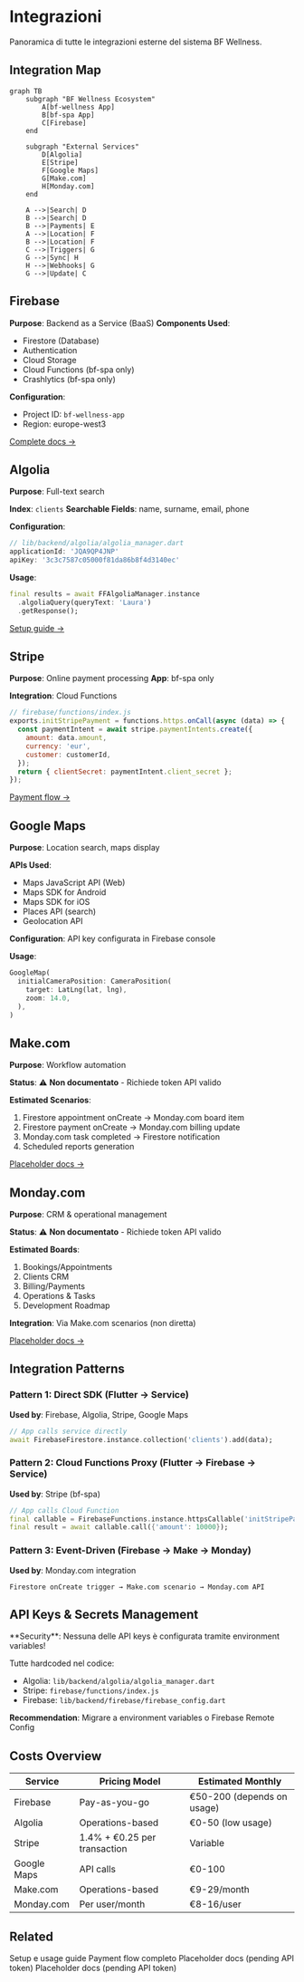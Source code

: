 # Integrazioni

Panoramica di tutte le integrazioni esterne del sistema BF Wellness.

## Integration Map

```mermaid
graph TB
    subgraph "BF Wellness Ecosystem"
        A[bf-wellness App]
        B[bf-spa App]
        C[Firebase]
    end

    subgraph "External Services"
        D[Algolia]
        E[Stripe]
        F[Google Maps]
        G[Make.com]
        H[Monday.com]
    end

    A -->|Search| D
    B -->|Search| D
    B -->|Payments| E
    A -->|Location| F
    B -->|Location| F
    C -->|Triggers| G
    G -->|Sync| H
    H -->|Webhooks| G
    G -->|Update| C
```

## Firebase

**Purpose**: Backend as a Service (BaaS)
**Components Used**:
- Firestore (Database)
- Authentication
- Cloud Storage
- Cloud Functions (bf-spa only)
- Crashlytics (bf-spa only)

**Configuration**:
- Project ID: `bf-wellness-app`
- Region: europe-west3

[Complete docs →](/api-reference/firestore-collections)

## Algolia

**Purpose**: Full-text search

**Index**: `clients`
**Searchable Fields**: name, surname, email, phone

**Configuration**:
```dart
// lib/backend/algolia/algolia_manager.dart
applicationId: 'JQA9QP4JNP'
apiKey: '3c3c7587c05000f81da86b8f4d3140ec'
```

**Usage**:
```dart
final results = await FFAlgoliaManager.instance
  .algoliaQuery(queryText: 'Laura')
  .getResponse();
```

[Setup guide →](/guides/algolia-search)

## Stripe

**Purpose**: Online payment processing
**App**: bf-spa only

**Integration**: Cloud Functions

```javascript
// firebase/functions/index.js
exports.initStripePayment = functions.https.onCall(async (data) => {
  const paymentIntent = await stripe.paymentIntents.create({
    amount: data.amount,
    currency: 'eur',
    customer: customerId,
  });
  return { clientSecret: paymentIntent.client_secret };
});
```

[Payment flow →](/features/payments/stripe-integration)

## Google Maps

**Purpose**: Location search, maps display

**APIs Used**:
- Maps JavaScript API (Web)
- Maps SDK for Android
- Maps SDK for iOS
- Places API (search)
- Geolocation API

**Configuration**: API key configurata in Firebase console

**Usage**:
```dart
GoogleMap(
  initialCameraPosition: CameraPosition(
    target: LatLng(lat, lng),
    zoom: 14.0,
  ),
)
```

## Make.com

**Purpose**: Workflow automation

**Status**: ⚠️ **Non documentato** - Richiede token API valido

**Estimated Scenarios**:
1. Firestore appointment onCreate → Monday.com board item
2. Firestore payment onCreate → Monday.com billing update
3. Monday.com task completed → Firestore notification
4. Scheduled reports generation

[Placeholder docs →](/api-reference/integrations/make)

## Monday.com

**Purpose**: CRM & operational management

**Status**: ⚠️ **Non documentato** - Richiede token API valido

**Estimated Boards**:
1. Bookings/Appointments
2. Clients CRM
3. Billing/Payments
4. Operations & Tasks
5. Development Roadmap

**Integration**: Via Make.com scenarios (non diretta)

[Placeholder docs →](/api-reference/integrations/monday)

## Integration Patterns

### Pattern 1: Direct SDK (Flutter → Service)

**Used by**: Firebase, Algolia, Stripe, Google Maps

```dart
// App calls service directly
await FirebaseFirestore.instance.collection('clients').add(data);
```

### Pattern 2: Cloud Functions Proxy (Flutter → Firebase → Service)

**Used by**: Stripe (bf-spa)

```dart
// App calls Cloud Function
final callable = FirebaseFunctions.instance.httpsCallable('initStripePayment');
final result = await callable.call({'amount': 10000});
```

### Pattern 3: Event-Driven (Firebase → Make → Monday)

**Used by**: Monday.com integration

```
Firestore onCreate trigger → Make.com scenario → Monday.com API
```

## API Keys & Secrets Management

<Warning>
  **Security**: Nessuna delle API keys è configurata tramite environment variables!

  Tutte hardcoded nel codice:
  - Algolia: `lib/backend/algolia/algolia_manager.dart`
  - Stripe: `firebase/functions/index.js`
  - Firebase: `lib/backend/firebase/firebase_config.dart`

  **Recommendation**: Migrare a environment variables o Firebase Remote Config
</Warning>

## Costs Overview

| Service | Pricing Model | Estimated Monthly |
|---------|--------------|-------------------|
| Firebase | Pay-as-you-go | €50-200 (depends on usage) |
| Algolia | Operations-based | €0-50 (low usage) |
| Stripe | 1.4% + €0.25 per transaction | Variable |
| Google Maps | API calls | €0-100 |
| Make.com | Operations-based | €9-29/month |
| Monday.com | Per user/month | €8-16/user |

## Related

<CardGroup cols={2}>
  <Card title="Algolia Search" icon="magnifying-glass" href="/guides/algolia-search">
    Setup e usage guide
  </Card>

  <Card title="Stripe Integration" icon="credit-card" href="/features/payments/stripe-integration">
    Payment flow completo
  </Card>

  <Card title="Monday.com" icon="calendar" href="/api-reference/integrations/monday">
    Placeholder docs (pending API token)
  </Card>

  <Card title="Make.com" icon="bolt" href="/api-reference/integrations/make">
    Placeholder docs (pending API token)
  </Card>
</CardGroup>
